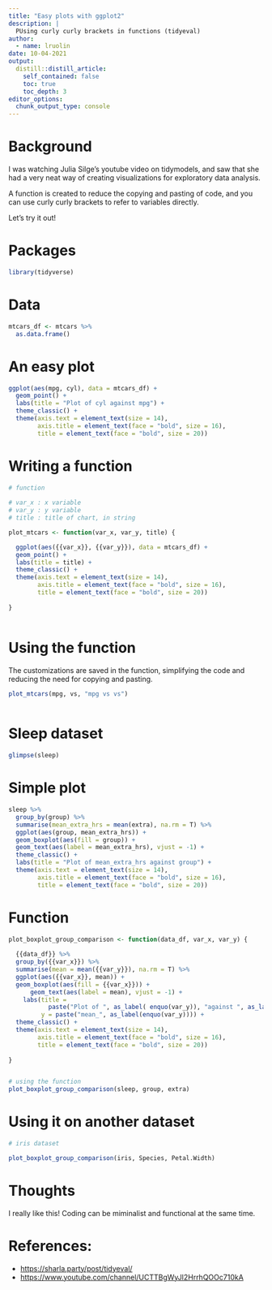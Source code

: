 ```yaml
---
title: "Easy plots with ggplot2"
description: |
  PUsing curly curly brackets in functions (tidyeval)
author:
  - name: lruolin
date: 10-04-2021
output:
  distill::distill_article:
    self_contained: false
    toc: true
    toc_depth: 3
editor_options: 
  chunk_output_type: console
---
```


# Background

I was watching Julia Silge's youtube video on tidymodels, and saw that she had a very neat way of creating visualizations for exploratory data analysis. 

A function is created to reduce the copying and pasting of code, and you can use curly curly brackets to refer to variables directly.

Let's try it out!

# Packages

```r
library(tidyverse)
```

# Data

```r
mtcars_df <- mtcars %>% 
  as.data.frame()

```

# An easy plot

```r
ggplot(aes(mpg, cyl), data = mtcars_df) +
  geom_point() +
  labs(title = "Plot of cyl against mpg") +
  theme_classic() +
  theme(axis.text = element_text(size = 14),
        axis.title = element_text(face = "bold", size = 16),
        title = element_text(face = "bold", size = 20))

```

# Writing a function

```r
 
# function
 
# var_x : x variable
# var_y : y variable
# title : title of chart, in string

plot_mtcars <- function(var_x, var_y, title) {

  ggplot(aes({{var_x}}, {{var_y}}), data = mtcars_df) +
  geom_point() +
  labs(title = title) +
  theme_classic() +
  theme(axis.text = element_text(size = 14),
        axis.title = element_text(face = "bold", size = 16),
        title = element_text(face = "bold", size = 20))
 
}
 
```

# Using the function

The customizations are saved in the function, simplifying the code and reducing the need for copying and pasting. 

```r

plot_mtcars(mpg, vs, "mpg vs vs")
 
```

# Sleep dataset

```r
glimpse(sleep)

```

# Simple plot

```r
sleep %>% 
  group_by(group) %>% 
  summarise(mean_extra_hrs = mean(extra), na.rm = T) %>% 
  ggplot(aes(group, mean_extra_hrs)) +
  geom_boxplot(aes(fill = group)) +
  geom_text(aes(label = mean_extra_hrs), vjust = -1) +
  theme_classic() +  
  labs(title = "Plot of mean_extra_hrs against group") +
  theme(axis.text = element_text(size = 14),
        axis.title = element_text(face = "bold", size = 16),
        title = element_text(face = "bold", size = 20))
```

# Function

```r

plot_boxplot_group_comparison <- function(data_df, var_x, var_y) {
  
  {{data_df}} %>% 
  group_by({{var_x}}) %>% 
  summarise(mean = mean({{var_y}}), na.rm = T) %>% 
  ggplot(aes({{var_x}}, mean)) +
  geom_boxplot(aes(fill = {{var_x}})) +
      geom_text(aes(label = mean), vjust = -1) +
    labs(title = 
           paste("Plot of ", as_label( enquo(var_y)), "against ", as_label(enquo(var_x))),
         y = paste("mean_", as_label(enquo(var_y)))) +
  theme_classic() +  
  theme(axis.text = element_text(size = 14),
        axis.title = element_text(face = "bold", size = 16),
        title = element_text(face = "bold", size = 20))
  
}


# using the function  
plot_boxplot_group_comparison(sleep, group, extra)

```


# Using it on another dataset

```r

# iris dataset

plot_boxplot_group_comparison(iris, Species, Petal.Width)
```

# Thoughts

I really like this! Coding can be miminalist and functional at the same time.

# References:

- <https://sharla.party/post/tidyeval/>
- <https://www.youtube.com/channel/UCTTBgWyJl2HrrhQOOc710kA>


